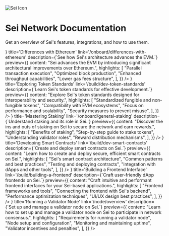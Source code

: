 
<img src='/assets/sei-icon.png' alt='Sei Icon' className='w-32 my-8' />

# Sei Network Documentation

Get an overview of Sei's features, integrations, and how to use them.

<div className='grid grid-cols-1 md:grid-cols-3 gap-4 my-8'>
  <LinkCard
    icon={<IconBolt />}
    title='Differences with Ethereum'
    link='/onboard/differences-with-ethereum'
    description={`See how Sei's architecture advances the EVM.`}
    preview={{
      content: "Sei advances the EVM by introducing significant architectural improvements over Ethereum.",
      highlights: [
        "Parallel transaction execution",
        "Optimized block production",
        "Enhanced throughput capabilities",
        "Lower gas fees structure",
      ],
    }}
  />
  <LinkCard
    icon={<IconCoins />}
    title='Exploring Token Standards'
    link='/build/dev-token-standards'
    description={`Learn Sei's token standards for effective development.`}
    preview={{
      content: "Explore Sei's token standards designed for interoperability and security.",
      highlights: [
        "Standardized fungible and non-fungible tokens",
        "Compatibility with EVM ecosystems",
        "Focus on performance and scalability",
        "Security measures to prevent misuse",
      ],
    }}
  />
  <LinkCard
    icon={<IconLock />}
    title='Mastering Staking'
    link='/onboard/general-staking'
    description={`Understand staking and its role in Sei.`}
    preview={{
      content: "Discover the ins and outs of staking on Sei to secure the network and earn rewards.",
      highlights: [
        "Benefits of staking",
        "Step-by-step guide to stake tokens",
        "Understanding validator roles",
        "Reward distribution mechanisms",
      ],
    }}
  />
  <LinkCard
    icon={<IconClipboardText />}
    title='Developing Smart Contracts'
    link='/build/dev-smart-contracts'
    description={`Create and deploy smart contracts on Sei.`}
    preview={{
      content: "Learn how to create and deploy secure, efficient smart contracts on Sei.",
      highlights: [
        "Sei's smart contract architecture",
        "Common patterns and best practices",
        "Testing and deploying contracts",
        "Integration with dApps and other tools",
      ],
    }}
  />
  <LinkCard
    icon={<IconLayoutDashboard />}
    title='Building a Frontend Interface'
    link='/build/building-a-frontend'
    description={`Craft user-friendly dApp frontends on Sei.`}
    preview={{
      content: "Craft intuitive and performant frontend interfaces for your Sei-based applications.",
      highlights: [
        "Frontend frameworks and tools",
        "Connecting the frontend with Sei's backend",
        "Performance optimization techniques",
        "UI/UX design best practices",
      ],
    }}
  />
  <LinkCard
    icon={<IconServer />}
    title='Running a Validator Node'
    link='/node/overview'
    description={`Set up and manage a validator node on Sei.`}
    preview={{
      content: "Learn how to set up and manage a validator node on Sei to participate in network consensus.",
      highlights: [
        "Requirements for running a validator node",
        "Node setup and configuration",
        "Monitoring and maintaining uptime",
        "Validator incentives and penalties",
      ],
    }}
  />
</div>
